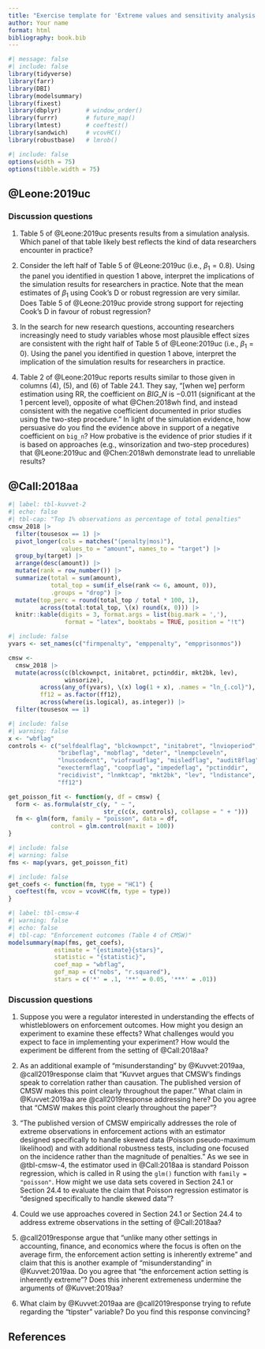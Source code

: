 ```yaml
---
title: "Exercise template for 'Extreme values and sensitivity analysis'"
author: Your name
format: html
bibliography: book.bib
---
```


```r
#| message: false
#| include: false
library(tidyverse)
library(farr)
library(DBI)
library(modelsummary)
library(fixest)
library(dbplyr)       # window_order()
library(furrr)        # future_map()
library(lmtest)       # coeftest()
library(sandwich)     # vcovHC()
library(robustbase)   # lmrob()
```

```r
#| include: false
options(width = 75)
options(tibble.width = 75)
```

## @Leone:2019uc {#sec-leone}

### Discussion questions

1.  Table 5 of @Leone:2019uc presents results from a simulation analysis.
    Which panel of that table likely best reflects the kind of data researchers encounter in practice?

2.  Consider the left half of Table 5 of @Leone:2019uc (i.e., $\beta_1 = 0.8$).
    Using the panel you identified in question 1 above, interpret the implications of the simulation results for researchers in practice.
    Note that the mean estimates of $\beta_1$ using Cook's D or robust regression are very similar.
    Does Table 5 of @Leone:2019uc provide strong support for rejecting Cook's D in favour of robust regression?
    
3.  In the search for new research questions, accounting researchers increasingly need to study variables whose most plausible effect sizes are consistent with the right half of Table 5 of @Leone:2019uc (i.e., $\beta_1 = 0$).
    Using the panel you identified in question 1 above, interpret the implication of the simulation results for researchers in practice.

4.  Table 2 of @Leone:2019uc reports results similar to those given in columns (4), (5), and (6) of Table 24.1.
    They say, "\[when we\] perform estimation using RR, the coefficient on $BIG\_N$ is $-0.011$ (significant at the 1 percent level), opposite of what @Chen:2018wh find, and instead consistent with the negative coefficient documented in prior studies using the two-step procedure." In light of the simulation evidence, how persuasive do you find the evidence above in support of a negative coefficient on `big_n`?
    How probative is the evidence of prior studies if it is based on approaches (e.g., winsorization and two-step procedures) that @Leone:2019uc and @Chen:2018wh demonstrate lead to unreliable results?

## @Call:2018aa

```r
#| label: tbl-kuvvet-2
#| echo: false
#| tbl-cap: "Top 1% observations as percentage of total penalties"
cmsw_2018 |> 
  filter(tousesox == 1) |>
  pivot_longer(cols = matches("(penalty|mos)"), 
               values_to = "amount", names_to = "target") |>
  group_by(target) |> 
  arrange(desc(amount)) |>
  mutate(rank = row_number()) |>
  summarize(total = sum(amount),
            total_top = sum(if_else(rank <= 6, amount, 0)),
            .groups = "drop") |>
  mutate(top_perc = round(total_top / total * 100, 1),
         across(total:total_top, \(x) round(x, 0))) |>
  knitr::kable(digits = 3, format.args = list(big.mark = ','),
                format = "latex", booktabs = TRUE, position = "!t")
```

```r
#| include: false
yvars <- set_names(c("firmpenalty", "emppenalty", "empprisonmos"))

cmsw <-
  cmsw_2018 |>
  mutate(across(c(blckownpct, initabret, pctinddir, mkt2bk, lev), 
                winsorize),
         across(any_of(yvars), \(x) log(1 + x), .names = "ln_{.col}"),
         ff12 = as.factor(ff12),
         across(where(is.logical), as.integer)) |>
  filter(tousesox == 1)
```

```r
#| include: false
#| warning: false
x <- "wbflag"
controls <- c("selfdealflag", "blckownpct", "initabret", "lnvioperiod", 
              "bribeflag", "mobflag", "deter", "lnempcleveln", 
              "lnuscodecnt", "viofraudflag", "misledflag", "audit8flag", 
              "exectermflag", "coopflag", "impedeflag", "pctinddir", 
              "recidivist", "lnmktcap", "mkt2bk", "lev", "lndistance", 
              "ff12")

get_poisson_fit <- function(y, df = cmsw) {
  form <- as.formula(str_c(y, " ~ ", 
                           str_c(c(x, controls), collapse = " + ")))
  fm <- glm(form, family = "poisson", data = df,
            control = glm.control(maxit = 100))
}
```

```r
#| include: false
#| warning: false
fms <- map(yvars, get_poisson_fit)
```

```r
#| include: false
get_coefs <- function(fm, type = "HC1") {
  coeftest(fm, vcov = vcovHC(fm, type = type))
}
```

```r
#| label: tbl-cmsw-4
#| warning: false
#| echo: false
#| tbl-cap: "Enforcement outcomes (Table 4 of CMSW)"
modelsummary(map(fms, get_coefs),
             estimate = "{estimate}{stars}",
             statistic = "{statistic}",
             coef_map = "wbflag",
             gof_map = c("nobs", "r.squared"),
             stars = c('*' = .1, '**' = 0.05, '***' = .01))
```


### Discussion questions

1.  Suppose you were a regulator interested in understanding the effects of whistleblowers on enforcement outcomes.
    How might you design an experiment to examine these effects?
    What challenges would you expect to face in implementing your experiment?
    How would the experiment be different from the setting of @Call:2018aa?

2.  As an additional example of "misunderstanding" by @Kuvvet:2019aa, @call2019response claim that "Kuvvet argues that CMSW's findings speak to correlation rather than causation. The published version of CMSW makes this point clearly throughout the paper." What claim in @Kuvvet:2019aa are @call2019response addressing here?
    Do you agree that "CMSW makes this point clearly throughout the paper"?

3.  "The published version of CMSW empirically addresses the role of extreme observations in enforcement actions with an estimator designed specifically to handle skewed data (Poisson pseudo-maximum likelihood) and with additional robustness tests, including one focused on the incidence rather than the magnitude of penalties."
    As we see in @tbl-cmsw-4, the estimator used in @Call:2018aa is standard Poisson regression, which is called in R using the `glm()` function with `family = "poisson"`.
    How might we use data sets covered in Section 24.1 or Section 24.4 to evaluate the claim that Poisson regression estimator is "designed specifically to handle skewed data"?

4.  Could we use approaches covered in Section 24.1 or Section 24.4 to address extreme observations in the setting of @Call:2018aa?

5.  @call2019response argue that "unlike many other settings in accounting, finance, and economics where the focus is often on the average firm, the enforcement action setting is inherently extreme" and claim that this is another example of "misunderstanding" in @Kuvvet:2019aa. Do you agree that "the enforcement action setting is inherently extreme"? Does this inherent extremeness undermine the arguments of @Kuvvet:2019aa?

6.  What claim by @Kuvvet:2019aa are @call2019response trying to refute regarding the "tipster" variable?
    Do you find this response convincing?
    
## References {.unnumbered}
